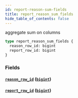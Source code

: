 ```yaml
---
id: report-reason-sum-fields
title: report_reason_sum_fields
hide_table_of_contents: false
---
```


aggregate sum on columns

```graphql
type report_reason_sum_fields {
  reason_row_id: bigint
  report_row_id: bigint
}
```

### Fields

#### [`reason_row_id`](#) ([`bigint`](/07-graphql/scalars/bigint))

#### [`report_row_id`](#) ([`bigint`](/07-graphql/scalars/bigint))

